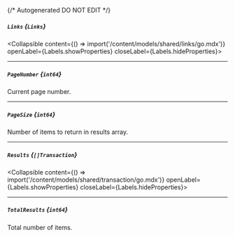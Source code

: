 {/* Autogenerated DO NOT EDIT  */}

##### `Links` *{`Links`}*
<Collapsible content={() => import('/content/models/shared/links/go.mdx')} openLabel={Labels.showProperties} closeLabel={Labels.hideProperties}>
</Collapsible>

---
##### `PageNumber` *{`int64`}*
Current page number.

---
##### `PageSize` *{`int64`}*
Number of items to return in results array.

---
##### `Results` *{`[]Transaction`}*
<Collapsible content={() => import('/content/models/shared/transaction/go.mdx')} openLabel={Labels.showProperties} closeLabel={Labels.hideProperties}>
</Collapsible>

---
##### `TotalResults` *{`int64`}*
Total number of items.


